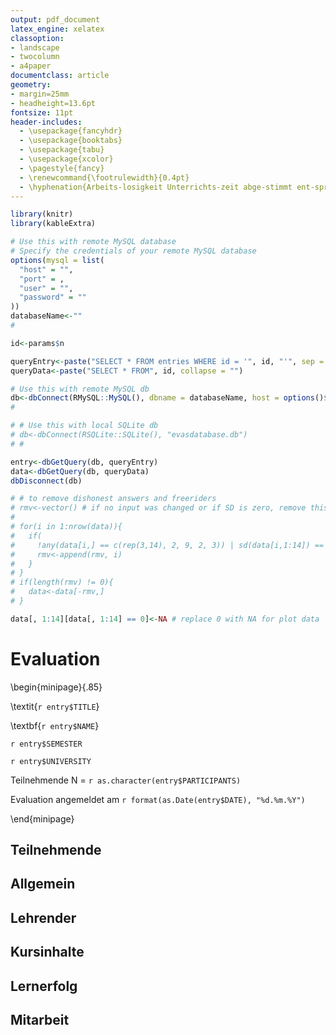 ```yaml
---
output: pdf_document
latex_engine: xelatex
classoption:
- landscape
- twocolumn
- a4paper
documentclass: article
geometry: 
- margin=25mm
- headheight=13.6pt
fontsize: 11pt
header-includes:
  - \usepackage{fancyhdr}
  - \usepackage{booktabs}
  - \usepackage{tabu}
  - \usepackage{xcolor}
  - \pagestyle{fancy}
  - \renewcommand{\footrulewidth}{0.4pt}
  - \hyphenation{Arbeits-losigkeit Unterrichts-zeit abge-stimmt ent-spricht Sprach-niveau Teil-neh-men-den ge-nug Ge-le-gen-heit hab-en}
---
```


```r
library(knitr)
library(kableExtra)
```


```r
# Use this with remote MySQL database
# Specify the credentials of your remote MySQL database
options(mysql = list(
  "host" = "",
  "port" = ,
  "user" = "",
  "password" = ""
))
databaseName<-""
#

id<-params$n

queryEntry<-paste("SELECT * FROM entries WHERE id = '", id, "'", sep = "", collapse = "")
queryData<-paste("SELECT * FROM", id, collapse = "")

# Use this with remote MySQL db
db<-dbConnect(RMySQL::MySQL(), dbname = databaseName, host = options()$mysql$host, port = options()$mysql$port, user = options()$mysql$user, password = options()$mysql$password)
#

# # Use this with local SQLite db
# db<-dbConnect(RSQLite::SQLite(), "evasdatabase.db")
# #

entry<-dbGetQuery(db, queryEntry)
data<-dbGetQuery(db, queryData)
dbDisconnect(db)

# # to remove dishonest answers and freeriders
# rmv<-vector() # if no input was changed or if SD is zero, remove this line
# 
# for(i in 1:nrow(data)){
#   if(
#     !any(data[i,] == c(rep(3,14), 2, 9, 2, 3)) | sd(data[i,1:14]) == 0){
#     rmv<-append(rmv, i)
#   }
# }
# if(length(rmv) != 0){
#   data<-data[-rmv,]
# }

data[, 1:14][data[, 1:14] == 0]<-NA # replace 0 with NA for plot data
```

<!-- header and footer -->
\lhead{`r entry$NAME`}
\rhead{\textit{`r entry$TITLE`}}
\lfoot{Hergestellt mit \textbf{InstantEva Deutsch}}
\rfoot{\url{https://danieljach.shinyapps.io/instant-eva-deutsch/}}  

# Evaluation  

\medskip

\begin{minipage}{.85\linewidth}

\textbf{Kurstitel} \textit{`r entry$TITLE`}  

\smallskip

\textbf{`r entry$NAME`}  

\medskip

`r entry$SEMESTER`  

`r entry$UNIVERSITY`  

\bigskip

Teilnehmende N = `r as.character(entry$PARTICIPANTS)`  

\bigskip

Evaluation angemeldet am `r format(as.Date(entry$DATE), "%d.%m.%Y")`  

\end{minipage}

\vspace{10mm}

## Teilnehmende

\begin{minipage}{.45\linewidth}
Wie viele Jahre lernen Sie schon Deutsch?
\end{minipage}
\begin{minipage}{.05\linewidth}
\phantom{X}
\end{minipage}
\begin{minipage}{.45\linewidth}
```r
dt<-data[,"learnYears"]
n<-length(dt[!is.na(dt)])
mean<-round(mean(dt, na.rm = TRUE),0)
max<-max(dt, na.rm = TRUE)
min<-min(dt, na.rm = TRUE)
sd<-round(sd(dt, na.rm = TRUE),0)
dt<-data.frame(n, mean, sd, min, max)
colnames(dt)<-c("n", "M", "SD", "Min", "Max")

kable(dt, format = "latex", booktabs = TRUE) %>%
  kable_styling(full_width = TRUE)
```
\end{minipage}

\bigskip

\begin{minipage}{.45\linewidth}
Ist Deutsch ein zentraler Bestandteil Ihres Studiums?
\end{minipage}
\begin{minipage}{.05\linewidth}
\phantom{X}
\end{minipage}
\begin{minipage}{.45\linewidth}
```r
dt<-data[,"germanCentral"]
n<-length(dt[!is.na(dt)])
freq<-table(dt)
prop<-round(prop.table(freq)*100,0)
no<-paste(prop["2"], "%", sep = "")
yes<-paste(prop["1"], "%", sep = "")
kA<-paste(prop["9"], "%", sep = "")
dt<-data.frame(n, yes, no, kA)
dt[grep("NA", dt)]<-"0"
colnames(dt)<-c("n", "Ja", "Nein", "k.A.")

kable(dt, format = "latex", booktabs = TRUE) %>%
  kable_styling(full_width = TRUE)
```
\end{minipage}

\bigskip

\begin{minipage}{.45\linewidth}
Wie wichtig ist es Ihnen persönlich, Deutsch zu lernen?
\end{minipage}
\begin{minipage}{.05\linewidth}
\phantom{X}
\end{minipage}
\begin{minipage}{.45\linewidth}
```r
dt<-data[,"germanImportant"]
n<-paste("n = ", length(dt[!is.na(dt)]), sep = "")
par(cex.axis=1.5)
boxplot(dt, horizontal = TRUE, ylim = c(1,5), col = "orange", boxwex = .75, frame = FALSE); mtext(n,3, cex = 1.5)
```
\end{minipage}

\smallskip

\begin{minipage}{.9\linewidth}
\begin{center}
{\small 
\textcolor{gray}{1 = überhaupt nicht wichtig $\leftrightarrow$ 5 = sehr wichtig}
}
\end{center}
\end{minipage}

\bigskip

\begin{minipage}{.45\linewidth}
Wie viele Stunden lernen Sie Deutsch vor und nach dem Unterricht insgesamt jede Woche?
\end{minipage}
\begin{minipage}{.05\linewidth}
\phantom{X}
\end{minipage}
\begin{minipage}{.45\linewidth}
```r
dt<-data[,"learnWeekly"]
n<-length(dt[!is.na(dt)])
mean<-round(mean(dt, na.rm = TRUE),0)
max<-max(dt, na.rm = TRUE)
min<-min(dt, na.rm = TRUE)
sd<-round(sd(dt, na.rm = TRUE),0)
dt<-data.frame(n, mean, sd, min, max)
colnames(dt)<-c("n", "M", "SD", "Min", "Max")

kable(dt, format = "latex", booktabs = TRUE) %>%
  kable_styling(full_width = TRUE)
```
\end{minipage}

\vfill

## Allgemein  

\begin{minipage}{.9\linewidth}
\begin{center}
{\small 
\textcolor{gray}{1 = Ich stimme überhaupt nicht zu. $\leftrightarrow$ 5 = Ich stimme voll und ganz zu.}
}
\end{center}
\end{minipage}

\begin{minipage}{.45\linewidth}
Insgesamt bin ich mit dem Kurs zufrieden.
\end{minipage}
\begin{minipage}{.05\linewidth}
\phantom{X}
\end{minipage}
\begin{minipage}{.45\linewidth}
```r
dt<-data[,"satisfied"]
n<-paste("n = ", length(dt[!is.na(dt)]), sep = "")
par(cex.axis=1.5)
boxplot(dt, horizontal = TRUE, ylim = c(1,5), col = "orange", boxwex = .75, frame = FALSE); mtext(n,3, cex = 1.5)
```
\end{minipage}

\bigskip

\begin{minipage}{.45\linewidth}
Ich würde den Kurs an Kommilitonen weiterempfehlen.
\end{minipage}
\begin{minipage}{.05\linewidth}
\phantom{X}
\end{minipage}
\begin{minipage}{.45\linewidth}
```r
dt<-data[,"recommend"]
n<-paste("n = ", length(dt[!is.na(dt)]), sep = "")
par(cex.axis=1.5)
boxplot(dt, horizontal = TRUE, ylim = c(1,5), col = "orange", boxwex = .75, frame = FALSE); mtext(n,3, cex = 1.5)
```
\end{minipage}

## Lehrender  

\begin{minipage}{.9\linewidth}
\begin{center}
{\small 
\textcolor{gray}{1 = Ich stimme überhaupt nicht zu. $\leftrightarrow$ 5 = Ich stimme voll und ganz zu.}
}
\end{center}
\end{minipage}

\begin{minipage}{.45\linewidth}
Der Lehrende ist auf Bedürfnisse und Fragen der Teilnehmenden eingegangen.
\end{minipage}
\begin{minipage}{.05\linewidth}
\phantom{X}
\end{minipage}
\begin{minipage}{.45\linewidth}
```r
dt<-data[,"teacherResponds"]
n<-paste("n = ", length(dt[!is.na(dt)]), sep = "")
par(cex.axis=1.5)
boxplot(dt, horizontal = TRUE, ylim = c(1,5), col = "orange", boxwex = .75, frame = FALSE); mtext(n,3, cex = 1.5)
```
\end{minipage}

\bigskip

\begin{minipage}{.45\linewidth}
Der Lehrende hat mir bei Lernproblemen geholfen.
\end{minipage}
\begin{minipage}{.05\linewidth}
\phantom{X}
\end{minipage}
\begin{minipage}{.45\linewidth}
```r
dt<-data[,"teacherHelps"]
n<-paste("n = ", length(dt[!is.na(dt)]), sep = "")
par(cex.axis=1.5)
boxplot(dt, horizontal = TRUE, ylim = c(1,5), col = "orange", boxwex = .75, frame = FALSE); mtext(n,3, cex = 1.5)
```
\end{minipage}

\bigskip

\begin{minipage}{.45\linewidth}
Der Lehrende hat die Unterrichtszeit sinnvoll und nachvollziehbar eingeteilt.
\end{minipage}
\begin{minipage}{.05\linewidth}
\phantom{X}
\end{minipage}
\begin{minipage}{.45\linewidth}
```r
dt<-data[,"teacherOrganizes"]
n<-paste("n = ", length(dt[!is.na(dt)]), sep = "")
par(cex.axis=1.5)
boxplot(dt, horizontal = TRUE, ylim = c(1,5), col = "orange", boxwex = .75, frame = FALSE); mtext(n,3, cex = 1.5)
```
\end{minipage}

\bigskip

\begin{minipage}{.45\linewidth}
Der Lehrende hat eine gute Arbeitsatmosphäre geschaffen.
\end{minipage}
\begin{minipage}{.05\linewidth}
\phantom{X}
\end{minipage}
\begin{minipage}{.45\linewidth}
```r
dt<-data[,"teacherAtmosphere"]
n<-paste("n = ", length(dt[!is.na(dt)]), sep = "")
par(cex.axis=1.5)
boxplot(dt, horizontal = TRUE, ylim = c(1,5), col = "orange", boxwex = .75, frame = FALSE); mtext(n,3, cex = 1.5)
```
\end{minipage}

\newpage

## Kursinhalte  

\begin{minipage}{.9\linewidth}
\begin{center}
{\small 
\textcolor{gray}{1 = Ich stimme überhaupt nicht zu. $\leftrightarrow$ 5 = Ich stimme voll und ganz zu.}
}
\end{center}
\end{minipage}

\begin{minipage}{.45\linewidth}
Der Kurs war gut auf mein Sprachniveau abgestimmt.
\end{minipage}
\begin{minipage}{.05\linewidth}
\phantom{X}
\end{minipage}
\begin{minipage}{.45\linewidth}
```r
dt<-data[,"courseLevel"]
n<-paste("n = ", length(dt[!is.na(dt)]), sep = "")
par(cex.axis=1.5)
boxplot(dt, horizontal = TRUE, ylim = c(1,5), col = "orange", boxwex = .75, frame = FALSE); mtext(n,3, cex = 1.5)
```
\end{minipage}

\bigskip

\begin{minipage}{.45\linewidth}
Der Unterricht war vielseitig und abwechslungsreich gestaltet.
\end{minipage}
\begin{minipage}{.05\linewidth}
\phantom{X}
\end{minipage}
\begin{minipage}{.45\linewidth}
```r
dt<-data[,"courseDiverse"]
n<-paste("n = ", length(dt[!is.na(dt)]), sep = "")
par(cex.axis=1.5)
boxplot(dt, horizontal = TRUE, ylim = c(1,5), col = "orange", boxwex = .75, frame = FALSE); mtext(n,3, cex = 1.5)
```
\end{minipage}

\bigskip

\begin{minipage}{.45\linewidth}
Ich hatte im Unterricht genug Gelegenheit, Deutsch zu sprechen.
\end{minipage}
\begin{minipage}{.05\linewidth}
\phantom{X}
\end{minipage}
\begin{minipage}{.45\linewidth}
```r
dt<-data[,"courseSpeaking"]
n<-paste("n = ", length(dt[!is.na(dt)]), sep = "")
par(cex.axis=1.5)
boxplot(dt, horizontal = TRUE, ylim = c(1,5), col = "orange", boxwex = .75, frame = FALSE); mtext(n,3, cex = 1.5)
```
\end{minipage}

## Lernerfolg   

\begin{minipage}{.9\linewidth}
\begin{center}
{\small 
\textcolor{gray}{1 = Ich stimme überhaupt nicht zu. $\leftrightarrow$ 5 = Ich stimme voll und ganz zu.}
}
\end{center}
\end{minipage}

\begin{minipage}{.45\linewidth}
Mein persönlicher Lernerfolg entspricht meinen Erwartungen.
\end{minipage}
\begin{minipage}{.05\linewidth}
\phantom{X}
\end{minipage}
\begin{minipage}{.45\linewidth}
```r
dt<-data[,"learningSuccess"]
n<-paste("n = ", length(dt[!is.na(dt)]), sep = "")
par(cex.axis=1.5)
boxplot(dt, horizontal = TRUE, ylim = c(1,5), col = "orange", boxwex = .75, frame = FALSE); mtext(n,3, cex = 1.5)
```
\end{minipage}

\bigskip

\begin{minipage}{.45\linewidth}
Die eingesetzten Materialien, Arbeitsformen und Medien haben zu meinem Lernerfolg beigetragen.
\end{minipage}
\begin{minipage}{.05\linewidth}
\phantom{X}
\end{minipage}
\begin{minipage}{.45\linewidth}
```r
dt<-data[,"material"]
n<-paste("n = ", length(dt[!is.na(dt)]), sep = "")
par(cex.axis=1.5)
boxplot(dt, horizontal = TRUE, ylim = c(1,5), col = "orange", boxwex = .75, frame = FALSE); mtext(n,3, cex = 1.5)
```
\end{minipage}


\vfill

## Mitarbeit  

\begin{minipage}{.9\linewidth}
\begin{center}
{\small 
\textcolor{gray}{1 = Ich stimme überhaupt nicht zu. $\leftrightarrow$ 5 = Ich stimme voll und ganz zu.}
}
\end{center}
\end{minipage}

\begin{minipage}{.45\linewidth}
Die meisten Teilnehmenden sind regelmäßig zum Kurs gekommen.
\end{minipage}
\begin{minipage}{.05\linewidth}
\phantom{X}
\end{minipage}
\begin{minipage}{.45\linewidth}
```r
dt<-data[,"participantsPresent"]
n<-paste("n = ", length(dt[!is.na(dt)]), sep = "")
par(cex.axis=1.5)
boxplot(dt, horizontal = TRUE, ylim = c(1,5), col = "orange", boxwex = .75, frame = FALSE); mtext(n,3, cex = 1.5)
```
\end{minipage}

\bigskip

\begin{minipage}{.45\linewidth}
Die meisten Teilnehmenden haben aktiv im Kurs mitgearbeitet.
\end{minipage}
\begin{minipage}{.05\linewidth}
\phantom{X}
\end{minipage}
\begin{minipage}{.45\linewidth}
```r
dt<-data[,"participantsActive"]
n<-paste("n = ", length(dt[!is.na(dt)]), sep = "")
par(cex.axis=1.5)
boxplot(dt, horizontal = TRUE, ylim = c(1,5), col = "orange", boxwex = .75, frame = FALSE); mtext(n,3, cex = 1.5)
```
\end{minipage}

\bigskip

\begin{minipage}{.45\linewidth}
Die meisten Teilnehmenden sind dem Kurs aufmerksam gefolgt.
\end{minipage}
\begin{minipage}{.05\linewidth}
\phantom{X}
\end{minipage}
\begin{minipage}{.45\linewidth}
```r
dt<-data[,"participantsAttentive"]
n<-paste("n = ", length(dt[!is.na(dt)]), sep = "")
par(cex.axis=1.5)
boxplot(dt, horizontal = TRUE, ylim = c(1,5), col = "orange", boxwex = .75, frame = FALSE); mtext(n,3, cex = 1.5)
```
\end{minipage}

\vfill

\begin{minipage}{.85\linewidth}
\textcolor{gray}{{\small Die Ergebnisse werden in Form von Boxplots abgebildet: Die orange Box steht für die mittleren 50 Prozent der Antworten, der vertikale Strich in der Box für den Median, die umgebenden gestrichelten Elemente für die tieferen und höheren Werte. Einzelne extreme Werte werden als Punkte angezeigt.}}
\end{minipage}
